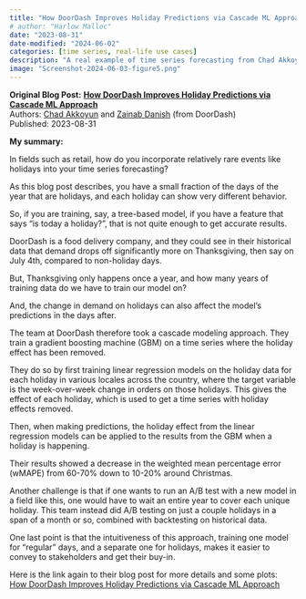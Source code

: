 ```yaml
---
title: "How DoorDash Improves Holiday Predictions via Cascade ML Approach"
# author: "Harlow Malloc"
date: "2023-08-31"
date-modified: "2024-06-02"
categories: [time series, real-life use cases]
description: "A real example of time series forecasting from Chad Akkoyun and Zainab Danish of DoorDash"
image: "Screenshot-2024-06-03-figure5.png"
---
```


**Original Blog Post:**
**[How DoorDash Improves Holiday Predictions via Cascade ML Approach](https://doordash.engineering/2023/08/31/how-doordash-improves-holiday-predictions-via-cascade-ml-approach/)** <br>
Authors: [Chad Akkoyun](https://www.linkedin.com/in/cagri-chad-akkoyun/) and
    [Zainab Danish](https://www.linkedin.com/in/zainab-danish1/) (from
    DoorDash) <br>
Published: 2023-08-31

**My summary:**

In fields such as retail, how do you incorporate relatively rare events like holidays into your time series forecasting?

As this blog post describes, you have a small fraction of the days of the year that are holidays, and each holiday can show very different behavior.

So, if you are training, say, a tree-based model, if you have a feature that says "is today a holiday?", that is not quite enough to get accurate results.

DoorDash is a food delivery company, and they could see in their historical data that demand drops off significantly more on Thanksgiving, then say on July 4th, compared to non-holiday days.

But, Thanksgiving only happens once a year, and how many years of training data do we have to train our model on?

And, the change in demand on holidays can also affect the model's predictions in the days after.

The team at DoorDash therefore took a cascade modeling approach. They train a gradient boosting machine (GBM) on a time series where the holiday effect has been removed.

They do so by first training linear regression models on the holiday data for each holiday in various locales across the country, where the target variable is the week-over-week change in orders on those holidays. This gives the effect of each holiday, which is used to get a time series with holiday effects removed.

Then, when making predictions, the holiday effect from the linear regression models can be applied to the results from the GBM when a holiday is happening.

Their results showed a decrease in the weighted mean percentage error (wMAPE) from 60-70% down to 10-20% around Christmas.

Another challenge is that if one wants to run an A/B test with a new model in a field like this, one would have to wait an entire year to cover each unique holiday. This team instead did A/B testing on just a couple holidays in a span of a month or so, combined with backtesting on historical data.

One last point is that the intuitiveness of this approach, training one model for "regular" days, and a separate one for holidays, makes it easier to convey to stakeholders and get their buy-in.

Here is the link again to their blog post for more details and some plots:
[How DoorDash Improves Holiday Predictions via Cascade ML Approach](https://doordash.engineering/2023/08/31/how-doordash-improves-holiday-predictions-via-cascade-ml-approach/)
